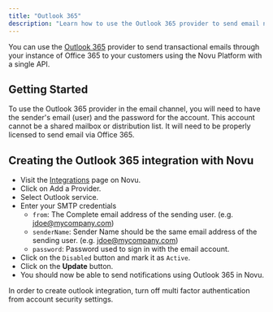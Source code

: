 ```yaml
---
title: "Outlook 365"
description: "Learn how to use the Outlook 365 provider to send email notifications using Novu"
---
```




You can use the [Outlook 365](https://office.com/) provider to send transactional emails through your instance of Office 365 to your customers using the Novu Platform with a single API.

## Getting Started

To use the Outlook 365 provider in the email channel, you will need to have the sender's email (user) and the password for the account. This account cannot be a shared mailbox or distribution list. It will need to be properly licensed to send email via Office 365.

## Creating the Outlook 365 integration with Novu

- Visit the [Integrations](https://dashboard-v2.novu.co/integrations?utm_campaign=docs-office365) page on Novu.
- Click on Add a Provider.
- Select Outlook service.
- Enter your SMTP credentials
  - `from`: The Complete email address of the sending user. (e.g. [jdoe@mycompany.com](mailto:jdoe@mycompany.com))
  - `senderName`: Sender Name should be the same email address of the sending user. (e.g. [jdoe@mycompany.com](mailto:jdoe@mycompany.com))
  - `password`: Password used to sign in with the email account.
- Click on the `Disabled` button and mark it as `Active`.
- Click on the **Update** button.
- You should now be able to send notifications using Outlook 365 in Novu.

<Callout type="info">
In order to create outlook integration, turn off multi factor authentication from account security settings.
</Callout>
